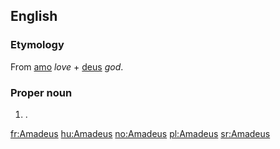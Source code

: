 ==English==

===Etymology===
From {{etyl|la}} [[amo]] ''love'' + [[deus]] ''god''.

===Proper noun===
{{en-proper noun}}

# {{given name|male|from=Latin}}.

[[fr:Amadeus]]
[[hu:Amadeus]]
[[no:Amadeus]]
[[pl:Amadeus]]
[[sr:Amadeus]]